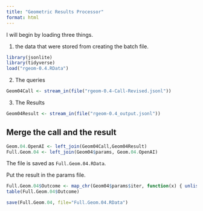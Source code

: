 ```yaml
---
title: "Geometric Results Processor"
format: html
---
```


I will begin by loading three things.  

1. the data that were stored from creating the batch file.

```r
library(jsonlite)
library(tidyverse)
load("rgeom-0.4.RData")
```

2. The queries

```r
Geom04Call <- stream_in(file("rgeom-0.4-Call-Revised.jsonl"))
```

3. The Results

```r
Geom04Result <- stream_in(file("rgeom-0.4_output.jsonl"))
```

## Merge the call and the result

```r
Geom.04.OpenAI <- left_join(Geom04Call,Geom04Result)
Full.Geom.04 <- left_join(Geom04$params, Geom.04.OpenAI)
```

The file is saved as `Full.Geom.04.RData`.

Put the result in the params file.

```r
Full.Geom.04$Outcome <- map_chr(Geom04$params$iter, function(x) { unlist(Geom04Result$response$body$choices[[x]][[2]][2]) })
table(Full.Geom.04$Outcome)
```

```r
save(Full.Geom.04, file="Full.Geom.04.RData")
```

